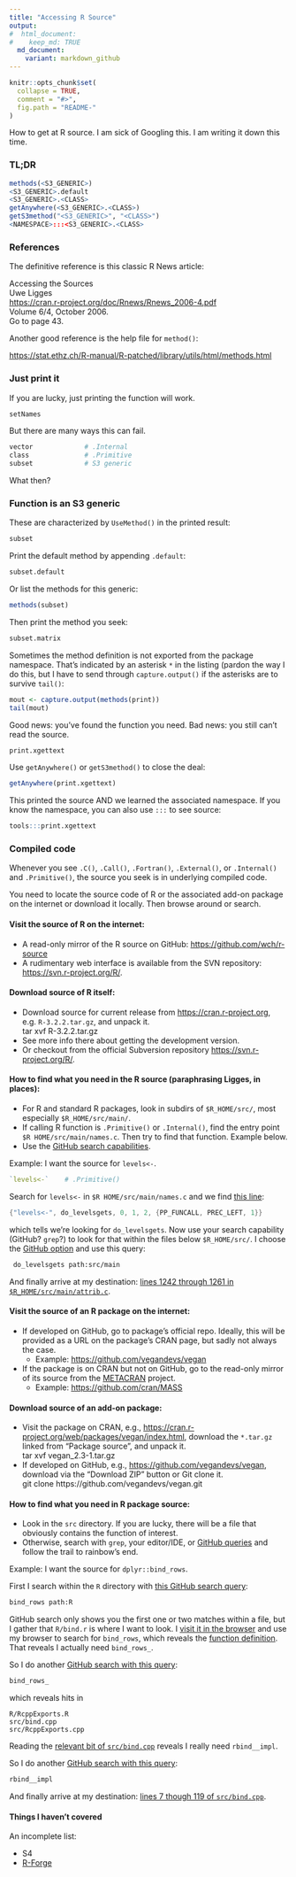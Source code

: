 ```yaml
---
title: "Accessing R Source"
output:
#  html_document:
#    keep_md: TRUE
  md_document:
    variant: markdown_github
---
```


```r
knitr::opts_chunk$set(
  collapse = TRUE,
  comment = "#>",
  fig.path = "README-"
)
```

How to get at R source. I am sick of Googling this. I am writing it down this time.

### TL;DR

```r
methods(<S3_GENERIC>)
<S3_GENERIC>.default
<S3_GENERIC>.<CLASS>
getAnywhere(<S3_GENERIC>.<CLASS>)
getS3method("<S3_GENERIC>", "<CLASS>")
<NAMESPACE>:::<S3_GENERIC>.<CLASS>
```

### References

The definitive reference is this classic R News article:

Accessing the Sources  
Uwe Ligges  
<https://cran.r-project.org/doc/Rnews/Rnews_2006-4.pdf>  
Volume 6/4, October 2006.  
Go to page 43.

Another good reference is the help file for `method()`:

<https://stat.ethz.ch/R-manual/R-patched/library/utils/html/methods.html>

### Just print it

If you are lucky, just printing the function will work.

```r
setNames
```

But there are many ways this can fail.

```r
vector             # .Internal
class              # .Primitive
subset             # S3 generic
```

What then?

### Function is an S3 generic

These are characterized by `UseMethod()` in the printed result:

```r
subset
```

Print the default method by appending `.default`:

```r
subset.default
```

Or list the methods for this generic:

```r
methods(subset)
```

Then print the method you seek:

```r
subset.matrix
```

Sometimes the method definition is not exported from the package namespace. That's indicated by an asterisk `*` in the listing (pardon the way I do this, but I have to send through `capture.output()` if the asterisks are to survive `tail()`:

```r
mout <- capture.output(methods(print))
tail(mout)
```

Good news: you've found the function you need. Bad news: you still can't read the source.

```r
print.xgettext
```

Use `getAnywhere()` or `getS3method()` to close the deal:

```r
getAnywhere(print.xgettext)
```

This printed the source AND we learned the associated namespace. If you know the namespace, you can also use `:::` to see source:

```r
tools:::print.xgettext
```

### Compiled code

Whenever you see `.C()`, `.Call()`, `.Fortran()`, `.External()`, or `.Internal()` and `.Primitive()`, the source you seek is in underlying compiled code.

You need to locate the source code of R or the associated add-on package on the internet or download it locally. Then browse around or search.

#### Visit the source of R on the internet:

  * A read-only mirror of the R source on GitHub: <https://github.com/wch/r-source>
  * A rudimentary web interface is available from the SVN repository: <https://svn.r-project.org/R/>.

#### Download source of R itself:

  * Download source for current release from <https://cran.r-project.org>, e.g. `R-3.2.2.tar.gz`, and unpack it.  
            tar xvf R-3.2.2.tar.gz
  * See more info there about getting the development version.
  * Or checkout from the official Subversion repository <https://svn.r-project.org/R/>.

#### How to find what you need in the R source (paraphrasing Ligges, in places):

  * For R and standard R packages, look in subdirs of `$R_HOME/src/`, most especially `$R_HOME/src/main/`.
  * If calling R function is `.Primitive()` or `.Internal()`, find the entry point `$R HOME/src/main/names.c`. Then try to find that function. Example below.
  * Use the [GitHub search capabilities](https://help.github.com/articles/searching-github/).
  
Example: I want the source for `levels<-`.

```r
`levels<-`    # .Primitive()
```

Search for `levels<-` in `$R HOME/src/main/names.c` and we find [this line](`$R HOME/src/main/names.c`):

``` c
{"levels<-", do_levelsgets, 0, 1, 2, {PP_FUNCALL, PREC_LEFT, 1}}
```

which tells we're looking for `do_levelsgets`. Now use your search capability (GitHub? `grep`?) to look for that within the files below `$R_HOME/src/`. I choose the [GitHub option](https://github.com/wch/r-source/search?utf8=✓&q=+do_levelsgets+path%3Asrc%2Fmain&type=Code) and use this query:

``` bash
 do_levelsgets path:src/main
```

And finally arrive at my destination: [lines 1242 through 1261 in `$R_HOME/src/main/attrib.c`](https://github.com/wch/r-source/blob/f42ee5e7ecf89a245afd6619b46483f1e3594ab7/src/main/attrib.c#L1242-L1261).

#### Visit the source of an R package on the internet:

  * If developed on GitHub, go to package's official repo. Ideally, this will be provided as a URL on the package's CRAN page, but sadly not always the case.
    - Example: <https://github.com/vegandevs/vegan>
  * If the package is on CRAN but not on GitHub, go to the read-only mirror of its source from the [METACRAN](https://github.com/cran) project.
    - Example: <https://github.com/cran/MASS>

#### Download source of an add-on package:

  * Visit the package on CRAN, e.g., <https://cran.r-project.org/web/packages/vegan/index.html>, download the `*.tar.gz` linked from "Package source", and unpack it.  
            tar xvf vegan_2.3-1.tar.gz 
  * If developed on GitHub, e.g., <https://github.com/vegandevs/vegan>, download via the "Download ZIP" button or Git clone it.  
           git clone https://github.com/vegandevs/vegan.git

#### How to find what you need in R package source:

  * Look in the `src` directory. If you are lucky, there will be a file that obviously contains the function of interest.
  * Otherwise, search with `grep`, your editor/IDE, or [GitHub queries](https://help.github.com/articles/searching-github/) and follow the trail to rainbow's end.

Example: I want the source for `dplyr::bind_rows`.

First I search within the `R` directory with [this GitHub search query](https://github.com/hadley/dplyr/search?utf8=✓&q=bind_rows+path%3AR):

``` bash
bind_rows path:R
```

GitHub search only shows you the first one or two matches within a file, but I gather that `R/bind.r` is where I want to look. I [visit it in the browser](https://github.com/hadley/dplyr/blob/master/R/bind.r) and use my browser to search for `bind_rows`, which reveals the [function definition](https://github.com/hadley/dplyr/blob/master/R/bind.r). That reveals I actually need `bind_rows_`.

So I do another [GitHub search with this query](https://github.com/hadley/dplyr/search?utf8=✓&q=bind_rows_):

``` bash
bind_rows_
```

which reveals hits in

```
R/RcppExports.R
src/bind.cpp
src/RcppExports.cpp
```

Reading the [relevant bit of `src/bind.cpp`](https://github.com/hadley/dplyr/blob/2a3d526a85f484f75218807e0e5feed2d65e2c13/src/bind.cpp#L122-L124) reveals I really need `rbind__impl`.

So I do another [GitHub search with this query](https://github.com/hadley/dplyr/search?utf8=✓&q=rbind__impl):

``` bash
rbind__impl
```
And finally arrive at my destination: [lines 7 though 119 of `src/bind.cpp`](
https://github.com/hadley/dplyr/blob/2a3d526a85f484f75218807e0e5feed2d65e2c13/src/bind.cpp#L7-L119).

#### Things I haven't covered

An incomplete list:

  * S4
  * [R-Forge](https://r-forge.r-project.org)
